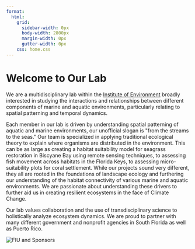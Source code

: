 ```yaml
---
format:
  html:
    grid: 
      sidebar-width: 0px 
      body-width: 2800px
      margin-width: 0px 
      gutter-width: 0px
    css: home.css
---
```


```{=html}
<div class="hero-image">
    <div class="intro-text">
        <h1>Welcome to Our Lab</h1>
        <p>We are a multidisciplinary lab within the <a href="https://environment.fiu.edu/">Institute of Environment</a> broadly interested in studying the interactions and relationships between different components of marine and aquatic environments, particularly relating to spatial patterning and temporal dynamics.</p>
    </div>
</div>

<div class="centered-text"
  <p>Each member in our lab is driven by understanding spatial patterning of aquatic and marine environments, our unofficial slogan is "from the streams to the seas." Our team is specialized in applying traditional ecological theory to explain where organisms are distributed in the environment. This can be as large as creating a habitat suitability model for seagrass restoration in Biscyane Bay using remote sensing techniques, to assessing fish movement across habitats in the Florida Keys, to assessing micro-suitability plots for coral settlement. While our projects sound very different, they all are rooted in the foundations of landscape ecology and furthering our understanding of the habitat connectivity of various marine and aquatic environments. We are passionate about understanding these drivers to further aid us in creating resilient ecosystems in the face of Climate Change.</p>
  </div>


<div class="hero-image2">
    <div class="intro-text">
        <p>Our lab values collaboration and the use of transdisciplinary science to holistically analyze ecosystem dynamics. We are proud to partner with many different government and nonprofit agencies in South Florida as well as Puerto Rico.</p>
    </div>
</div>

<div class="FIU-logo">
  <img src="images/FIU_and_sponsors.png" alt="FIU and Sponsors">
  </div>
```

